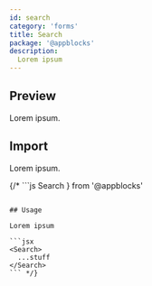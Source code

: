```yaml
---
id: search
category: 'forms'
title: Search
package: '@appblocks'
description:
  Lorem ipsum
---
```


## Preview

Lorem ipsum.

## Import

Lorem ipsum.


 {/* ```js
  Search
} from '@appblocks'
```

## Usage

Lorem ipsum

```jsx
<Search>
  ...stuff
</Search>
``` */}